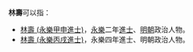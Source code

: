 '''林壽'''可以指：
* [[林壽_(永樂甲申進士)|林壽 (永樂甲申進士)]]，[[永樂|永樂]]二年[[進士|進士]]、[[明朝|明朝]]政治人物。
* [[林壽_(永樂丙戌進士)|林壽 (永樂丙戌進士)]]，永樂四年進士、明朝政治人物。
{{disambig}}